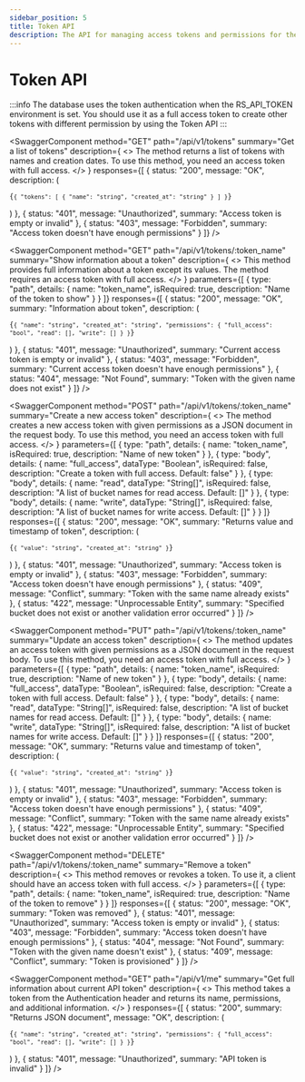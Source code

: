 ```yaml
---
sidebar_position: 5
title: Token API
description: The API for managing access tokens and permissions for the database.
---
```



# Token API

:::info
The database uses the token authentication when the RS_API_TOKEN environment is set. You should use it as a full access token to create other tokens with different permission by using the Token API
:::

<SwaggerComponent
  method="GET"
  path="/api/v1/tokens"
  summary="Get a list of tokens"
  description={
    <>
      The method returns a list of tokens with names and creation dates. To use this method, you need an access token with full access.
    </>
  }
  responses={[
    {
      status: "200",
      message: "OK",
      description: (
        <pre><code>{`{
  "tokens": [
    {
      "name": "string",
      "created_at": "string"
    }
  ]
}`}</code></pre>
      )
    },
    {
      status: "401",
      message: "Unauthorized",
      summary: "Access token is empty or invalid"
    },
    {
      status: "403",
      message: "Forbidden",
      summary: "Access token doesn't have enough permissions"
    }
  ]}
/>

<SwaggerComponent
  method="GET"
  path="/api/v1/tokens/:token_name"
  summary="Show information about a token"
  description={
    <>
      This method provides full information about a token except its values. The method requires an access token with full access.
    </>
  }
  parameters={[
    {
      type: "path",
      details: {
        name: "token_name",
        isRequired: true,
        description: "Name of the token to show"
      }
    }
  ]}
  responses={[
    {
      status: "200",
      message: "OK",
      summary: "Information about token",
      description: (
        <pre><code>{`{
  "name": "string",
  "created_at": "string",
  "permissions": {
    "full_access": "bool",
    "read": [],
    "write": []
  }
}`}</code></pre>
      )
    },
    {
      status: "401",
      message: "Unauthorized",
      summary: "Current access token is empty or invalid"
    },
    {
      status: "403",
      message: "Forbidden",
      summary: "Current access token doesn't have enough permissions"
    },
    {
      status: "404",
      message: "Not Found",
      summary: "Token with the given name does not exist"
    }
  ]}
/>

<SwaggerComponent
  method="POST"
  path="/api/v1/tokens/:token_name"
  summary="Create a new access token"
  description={
    <>
      The method creates a new access token with given permissions as a JSON document in the request body. To use this method, you need an access token with full access.
    </>
  }
  parameters={[
    {
      type: "path",
      details: {
        name: "token_name",
        isRequired: true,
        description: "Name of new token"
      }
    },
    {
      type: "body",
      details: {
        name: "full_access",
        dataType: "Boolean",
        isRequired: false,
        description: "Create a token with full access. Default: false"
      }
    },
    {
      type: "body",
      details: {
        name: "read",
        dataType: "String[]",
        isRequired: false,
        description: "A list of bucket names for read access. Default: []"
      }
    },
    {
      type: "body",
      details: {
        name: "write",
        dataType: "String[]",
        isRequired: false,
        description: "A list of bucket names for write access. Default: []"
      }
    }
  ]}
  responses={[
    {
      status: "200",
      message: "OK",
      summary: "Returns value and timestamp of token",
      description: (
        <pre><code>{`{
  "value": "string",
  "created_at": "string"
}`}</code></pre>
      )
    },
    {
      status: "401",
      message: "Unauthorized",
      summary: "Access token is empty or invalid"
    },
    {
      status: "403",
      message: "Forbidden",
      summary: "Access token doesn't have enough permissions"
    },
    {
      status: "409",
      message: "Conflict",
      summary: "Token with the same name already exists"
    },
    {
      status: "422",
      message: "Unprocessable Entity",
      summary: "Specified bucket does not exist or another validation error occurred"
    }
  ]}
/>

<SwaggerComponent
  method="PUT"
  path="/api/v1/tokens/:token_name"
  summary="Update an access token"
  description={
    <>
      The method updates an access token with given permissions as a JSON document in the request body. To use this method, you need an access token with full access.
    </>
  }
  parameters={[
    {
      type: "path",
      details: {
        name: "token_name",
        isRequired: true,
        description: "Name of new token"
      }
    },
    {
      type: "body",
      details: {
        name: "full_access",
        dataType: "Boolean",
        isRequired: false,
        description: "Create a token with full access. Default: false"
      }
    },
    {
      type: "body",
      details: {
        name: "read",
        dataType: "String[]",
        isRequired: false,
        description: "A list of bucket names for read access. Default: []"
      }
    },
    {
      type: "body",
      details: {
        name: "write",
        dataType: "String[]",
        isRequired: false,
        description: "A list of bucket names for write access. Default: []"
      }
    }
  ]}
  responses={[
    {
      status: "200",
      message: "OK",
      summary: "Returns value and timestamp of token",
      description: (
        <pre><code>{`{
  "value": "string",
  "created_at": "string"
}`}</code></pre>
      )
    },
    {
      status: "401",
      message: "Unauthorized",
      summary: "Access token is empty or invalid"
    },
    {
      status: "403",
      message: "Forbidden",
      summary: "Access token doesn't have enough permissions"
    },
    {
      status: "409",
      message: "Conflict",
      summary: "Token with the same name already exists"
    },
    {
      status: "422",
      message: "Unprocessable Entity",
      summary: "Specified bucket does not exist or another validation error occurred"
    }
  ]}
/>

<SwaggerComponent
  method="DELETE"
  path="/api/v1/tokens/:token_name"
  summary="Remove a token"
  description={
    <>
      This method removes or revokes a token. To use it, a client should have an access token with full access.
    </>
  }
  parameters={[
    {
      type: "path",
      details: {
        name: "token_name",
        isRequired: true,
        description: "Name of the token to remove"
      }
    }
  ]}
  responses={[
    {
      status: "200",
      message: "OK",
      summary: "Token was removed"
    },
    {
      status: "401",
      message: "Unauthorized",
      summary: "Access token is empty or invalid"
    },
    {
      status: "403",
      message: "Forbidden",
      summary: "Access token doesn't have enough permissions"
    },
    {
      status: "404",
      message: "Not Found",
      summary: "Token with the given name doesn't exist"
    },
    {
      status: "409",
      message: "Conflict",
      summary: "Token is provisioned"
    }
  ]}
/>

<SwaggerComponent
  method="GET"
  path="/api/v1/me"
  summary="Get full information about current API token"
  description={
    <>
      This method takes a token from the Authentication header and returns its name, permissions, and additional information.
    </>
  }
  responses={[
    {
      status: "200",
      summary: "Returns JSON document",
      message: "OK",
      description: (
        <pre><code>{`{
  "name": "string",
  "created_at": "string",
  "permissions": {
    "full_access": "bool",
    "read": [],
    "write": []
  }
}`}</code></pre>
      )
    },
    {
      status: "401",
      message: "Unauthorized",
      summary: "API token is invalid"
    }
  ]}
/>



